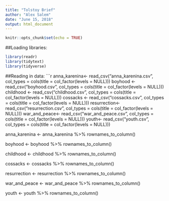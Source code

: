 ```yaml
---
title: "Tolstoy Brief"
author: "Alex Salem"
date: "June 15, 2018"
output: html_document
---
```


```r
knitr::opts_chunk$set(echo = TRUE)
```
##Loading libraries:
```r
library(readr)
library(tidytext)
library(tidyverse)
```

##Reading in data:
```r
anna_karenina<- read_csv("anna_karenina.csv", col_types = cols(title = col_factor(levels = NULL)))
boyhood <- read_csv("boyhood.csv", col_types = cols(title = col_factor(levels = NULL)))
childhood <- read_csv("childhood.csv", col_types = cols(title = col_factor(levels = NULL)))
cossacks <- read_csv("cossacks.csv", col_types = cols(title = col_factor(levels = NULL)))
resurrection<- read_csv("resurrection.csv", col_types = cols(title = col_factor(levels = NULL)))
war_and_peace<- read_csv("war_and_peace.csv", col_types = cols(title = col_factor(levels = NULL)))
youth<- read_csv("youth.csv", col_types = cols(title = col_factor(levels = NULL)))

anna_karenina <- anna_karenina %>% 
  rownames_to_column()

boyhood <- boyhood %>% 
  rownames_to_column()

childhood <- childhood %>% 
  rownames_to_column()

cossacks <- cossacks %>% 
  rownames_to_column()

resurrection <- resurrection %>% 
  rownames_to_column()

war_and_peace <- war_and_peace %>% 
  rownames_to_column()

youth <- youth %>% 
  rownames_to_column()

